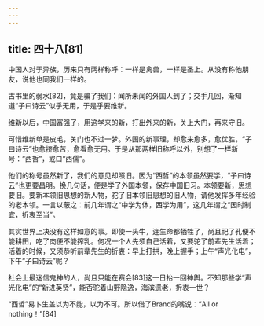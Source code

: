 ```yaml
---
---
---
```

title: 四十八[81]
---




中国人对于异族，历来只有两样称呼：一样是禽兽，一样是圣上。从没有称他朋友，说他也同我们一样的。

古书里的弱水[82]，竟是骗了我们：闻所未闻的外国人到了；交手几回，渐知道“子曰诗云”似乎无用，于是乎要维新。

维新以后，中国富强了，用这学来的新，打出外来的新，关上大门，再来守旧。

可惜维新单是皮毛，关门也不过一梦。外国的新事理，却愈来愈多，愈优胜，“子曰诗云”也愈挤愈苦，愈看愈无用。于是从那两样旧称呼以外，别想了一样新号：“西哲”，或曰“西儒”。

他们的称号虽然新了，我们的意见却照旧。因为“西哲”的本领虽然要学，“子曰诗云”也更要昌明。换几句话，便是学了外国本领，保存中国旧习。本领要新，思想要旧。要新本领旧思想的新人物，驼了旧本领旧思想的旧人物，请他发挥多年经验的老本领。一言以蔽之：前几年谓之“中学为体，西学为用”，这几年谓之“因时制宜，折衷至当”。

其实世界上决没有这样如意的事。即使一头牛，连生命都牺牲了，尚且祀了孔便不能耕田，吃了肉便不能搾乳。何况一个人先须自己活着，又要驼了前辈先生活着；活着的时候，又须恭听前辈先生的折衷：早上打拱，晚上握手；上午“声光化电”，下午“子曰诗云”呢？

社会上最迷信鬼神的人，尚且只能在赛会[83]这一日抬一回神舆。不知那些学“声光化电”的“新进英贤”，能否驼着山野隐逸，海滨遗老，折衷一世？

“西哲”易卜生盖以为不能，以为不可。所以借了Brand的嘴说：“All or nothing！”[84]